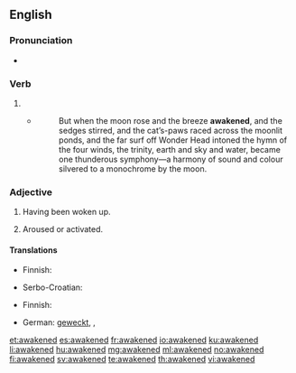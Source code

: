 ==English==

===Pronunciation===
* {{audio|en-us-awakened.ogg|Audio (US)|lang=en}}

===Verb===
{{head|en|verb form}}

# {{en-past of|awaken}}
#* {{RQ:Chmbrs YngrSt|VIII}}
#*: But when the moon rose and the breeze '''awakened''', and the sedges stirred, and the cat’s-paws raced across the moonlit ponds, and the far surf off Wonder Head intoned the hymn of the four winds, the trinity, earth and sky and water, became one thunderous symphony&mdash;a harmony of sound and colour silvered to a monochrome by the moon.

===Adjective===
{{en-adj}}

# Having been woken up.
#: {{ux|en|the '''awakened''' baby began to cry}}
# Aroused or activated.
#: {{ux|en|an '''awakened''' interest in ballet}}

====Translations====
{{trans-top|having been woken up}}
* Finnish: {{t+|fi|herätetty}}
{{trans-mid}}
* Serbo-Croatian: {{t|sh|probuđen|m}}
{{trans-bottom}}

{{trans-top|aroused or activated}}
* Finnish: {{t+|fi|herätetty}}
{{trans-mid}}
{{trans-bottom}}

{{checktrans-top}}
* German: [[wecken|geweckt]], {{t+|de|aufgeweckt}}, {{t+|de|erweckt}}
{{trans-bottom}}

[[et:awakened]]
[[es:awakened]]
[[fr:awakened]]
[[io:awakened]]
[[ku:awakened]]
[[li:awakened]]
[[hu:awakened]]
[[mg:awakened]]
[[ml:awakened]]
[[no:awakened]]
[[fi:awakened]]
[[sv:awakened]]
[[te:awakened]]
[[th:awakened]]
[[vi:awakened]]